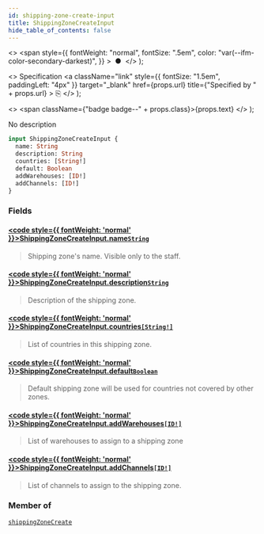 ```yaml
---
id: shipping-zone-create-input
title: ShippingZoneCreateInput
hide_table_of_contents: false
---
```


  <>
    <span
      style={{
        fontWeight: "normal",
        fontSize: ".5em",
        color: "var(--ifm-color-secondary-darkest)",
      }}
    >
      &nbsp;●&nbsp;
    </span>
  </>
);

  <>
    Specification
    <a
      className="link"
      style={{ fontSize: "1.5em", paddingLeft: "4px" }}
      target="\_blank"
      href={props.url}
      title={"Specified by " + props.url}
    >
      ⎘
    </a>
  </>
);

  <>
    <span className={"badge badge--" + props.class}>{props.text}</span>
  </>
);

No description

```graphql
input ShippingZoneCreateInput {
  name: String
  description: String
  countries: [String!]
  default: Boolean
  addWarehouses: [ID!]
  addChannels: [ID!]
}
```

### Fields

#### [<code style={{ fontWeight: 'normal' }}>ShippingZoneCreateInput.<b>name</b></code>](#)<Bullet />[`String`](../../../storefront/miscellaneous/scalars/string) <Badge class="secondary" text="scalar"/>

> Shipping zone's name. Visible only to the staff.

#### [<code style={{ fontWeight: 'normal' }}>ShippingZoneCreateInput.<b>description</b></code>](#)<Bullet />[`String`](../../../storefront/miscellaneous/scalars/string) <Badge class="secondary" text="scalar"/>

> Description of the shipping zone.

#### [<code style={{ fontWeight: 'normal' }}>ShippingZoneCreateInput.<b>countries</b></code>](#)<Bullet />[`[String!]`](../../../storefront/miscellaneous/scalars/string) <Badge class="secondary" text="list"/> <Badge class="secondary" text="scalar"/>

> List of countries in this shipping zone.

#### [<code style={{ fontWeight: 'normal' }}>ShippingZoneCreateInput.<b>default</b></code>](#)<Bullet />[`Boolean`](../../../storefront/miscellaneous/scalars/boolean) <Badge class="secondary" text="scalar"/>

> Default shipping zone will be used for countries not covered by other zones.

#### [<code style={{ fontWeight: 'normal' }}>ShippingZoneCreateInput.<b>addWarehouses</b></code>](#)<Bullet />[`[ID!]`](../../../storefront/miscellaneous/scalars/id) <Badge class="secondary" text="list"/> <Badge class="secondary" text="scalar"/>

> List of warehouses to assign to a shipping zone

#### [<code style={{ fontWeight: 'normal' }}>ShippingZoneCreateInput.<b>addChannels</b></code>](#)<Bullet />[`[ID!]`](../../../storefront/miscellaneous/scalars/id) <Badge class="secondary" text="list"/> <Badge class="secondary" text="scalar"/>

> List of channels to assign to the shipping zone.

### Member of

[`shippingZoneCreate`](../../../storefront/shipping/mutations/shipping-zone-create) <Badge class="secondary" text="mutation"/>
